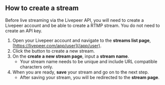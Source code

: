 
<DocsLayout>

## How to create a stream

Before live streaming via the Livepeer API, you will need to create a Livepeer account and be able to create a RTMP stream. You do not need to create an API key.

1. Open your Livepeer account and navigate to the **streams list page**, [https://livepeer.com/app/user](/app/user).
1. Click the button to create a new stream.
1. On the **create a new stream page**, input a **stream name**.
    * Your stream name needs to be unique and include URL compatible characters only.
1. When you are ready, **save** your stream and go on to the next step. 
    * After saving your stream, you will be redirected to the **stream page**.

</DocsLayout>